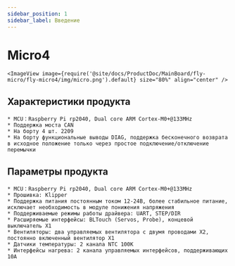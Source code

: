 ```yaml
---
sidebar_position: 1
sidebar_label: Введение
---
```




# Micro4

    <ImageView image={require('@site/docs/ProductDoc/MainBoard/fly-micro/fly-micro4/img/micro.png').default} size="80%" align="center" />

## Характеристики продукта

    * MCU：Raspberry Pi rp2040, Dual core ARM Cortex-M0+@133MHz
    * Поддержка моста CAN
    * На борту 4 шт. 2209
    * На борту функциональные выводы DIAG, поддержка бесконечного возврата в исходное положение только через простое подключение/отключение перемычки



## Параметры продукта

    * MCU：Raspberry Pi rp2040, Dual core ARM Cortex-M0+@133MHz
    * Прошивка: Klipper
    * Поддержка питания постоянным током 12-24В, более стабильное питание, исключает необходимость в модуле понижения напряжения
    * Поддерживаемые режимы работы драйвера: UART, STEP/DIR
    * Расширяемые интерфейсы: BLTouch (Servos, Probe), концевой выключатель X1
    * Вентиляторы: два управляемых вентилятора с двумя проводами X2, постоянно включенный вентилятор X1
    * Датчики температуры: 2 канала NTC 100K
    * Интерфейсы нагрева: 2 канала управляемых интерфейсов, поддерживающих 10A

